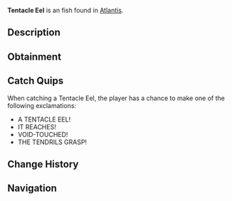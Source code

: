 {{FishInfobox
|image          = Tentacle Eel.png
|rarity         = Unusual
|sea            = First Sea
|location       = [[Atlantis]]
|sublocation    = 
|sources        = Fishing Rod
|radar_location = 
|xp             = 250
|weather        = 
|time           = Night
|season         = 
|bait           = Fish Head
|base_weight    = 20
|base_value     = 450
|weight_range   = 10
|base_chance    = 30
|base_resil     = 65
}}
'''Tentacle Eel''' is an {{Rarity|Unusual}} fish found in [[Atlantis]].

== Description ==
{{Description|An eel twisted by void energies, its body now covered in small tentacles that reach for anything nearby. Even other Kraken-touched creatures avoid it.|Bestiary Entry}}

== Obtainment ==
{{Description|Watch for reaching tendrils in dark waters, Kraken Pool.|Bestiary Hint}}
{{Fish Availability|
Atlantis/Ancient Kraken Hunt
Atlantis/Kraken Hunt
Atlantis/Kraken Pool
|top_rods      = 
Krampus's Rod\274182.8\272155.8;
Magma Rod\264511.52\262556.01;
Plastic Rod\245088.35\242289.64;
Fast Rod\202968.31\302898.43;
Leviathan's Fang Rod\202019.95\118339.32;
Flimsy Rod\188052.13\298099.54;
Buddy Bond Rod\180028.2\255462.48;
Fischer's Rod\180855.94\269899.18;
Adventurer's Rod\179522.85\267909.75;
No-Life Rod\182204.31\115592.88;
Trident Rod\182086.96\114184.23;
Ethereal Prism Rod\181405.16\115151.53;
Seraphic Rod\180250.83\109388.35;
Free Spirit Rod\177501.55\111308.78;
Rod Of The Forgotten Fang\169483.51\99866.5;
Challenger's Rod\166727.11\101228.01;
Rod Of The Depths\154341.8\90687.38;
Zeus Rod\153321.77\95869.08;
Verdant Shear Rod\151461.75\98168.26;
Rod Of The Exalted One\148278.87\90230.07;
Blazebringer Rod\145490.09\91193.18;
Depthseeker Rod\139222.12\92633.42;
Avalanche Rod\125827.36\83577.4;
Volcanic Rod\123430.82\80537.25;
Steady Rod\53392.76\36132.85
|recommended   = No-Life Rod
}}

== Catch Quips ==
When catching a Tentacle Eel, the player has a chance to make one of the following exclamations:
* A TENTACLE EEL!
* IT REACHES!
* VOID-TOUCHED!
* THE TENDRILS GRASP!

== Change History ==
{{Change History|{{subst:Current Version}}}}

== Navigation ==
{{Fish Navbox|Atlantis}}